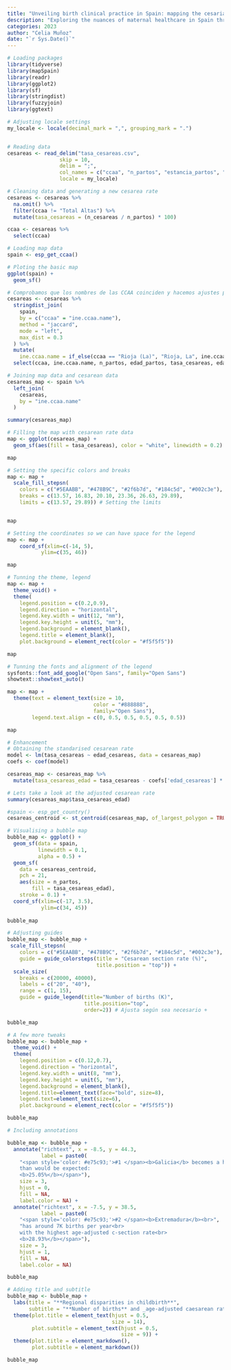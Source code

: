 ```yaml
---
title: "Unveiling birth clinical practice in Spain: mapping the cesarian sections and birth dynamics"
description: "Exploring the nuances of maternal healthcare in Spain through an augmented map, showcasing original cesarean section rates alongside additional insights such as total births per autonomous community and cesarean rates adjusted for the average maternal age."
categories: 2023
author: "Celia Muñoz"
date: "`r Sys.Date()`"
---
```


```r
# Loading packages
library(tidyverse)
library(mapSpain)
library(readr)
library(ggplot2)
library(sf)
library(stringdist)
library(fuzzyjoin)
library(ggtext)
```


```r
# Adjusting locale settings
my_locale <- locale(decimal_mark = ",", grouping_mark = ".")


# Reading data
cesareas <- read_delim("tasa_cesareas.csv", 
                 skip = 10, 
                 delim = ";",
                 col_names = c("ccaa", "n_partos", "estancia_partos", "edad_partos", "n_cesareas", "edad_cesareas", "estancia_cesareas", "tasa_cesareas"),
                 locale = my_locale)

# Cleaning data and generating a new cesarea rate
cesareas <- cesareas %>% 
  na.omit() %>% 
  filter(ccaa != "Total Altas") %>% 
  mutate(tasa_cesareas = (n_cesareas / n_partos) * 100)

ccaa <- cesareas %>% 
  select(ccaa)

```
```r
# Loading map data
spain <- esp_get_ccaa()

# Ploting the basic map
ggplot(spain) +
  geom_sf()
```



```r
# Comprobamos que los nombres de las CCAA coinciden y hacemos ajustes para mejorar el join
cesareas <- cesareas %>% 
  stringdist_join(
    spain,
    by = c("ccaa" = "ine.ccaa.name"),
    method = "jaccard",
    mode = "left",
    max_dist = 0.3
  ) %>% 
  mutate(
    ine.ccaa.name = if_else(ccaa == "Rioja (La)", "Rioja, La", ine.ccaa.name)) %>% 
  select(ccaa, ine.ccaa.name, n_partos, edad_partos, tasa_cesareas, edad_cesareas) # Keeping the main variables

# Joining map data and cesarean data
cesareas_map <- spain %>% 
  left_join(
    cesareas,
    by = "ine.ccaa.name"
  )  

summary(cesareas_map)
```


```r
# Filling the map with cesarean rate data
map <- ggplot(cesareas_map) +
  geom_sf(aes(fill = tasa_cesareas), color = "white", linewidth = 0.2)

map
```

```r
# Setting the specific colors and breaks
map <- map +
  scale_fill_stepsn(
    colors = c("#5EAABB", "#478B9C", "#2f6b7d", "#184c5d", "#002c3e"),
    breaks = c(13.57, 16.83, 20.10, 23.36, 26.63, 29.89),
    limits = c(13.57, 29.89)) # Setting the limits


map
```

```r
# Setting the coordinates so we can have space for the legend
map <- map +
    coord_sf(xlim=c(-14, 5),
           ylim=c(35, 46)) 

map
```


```r
# Tunning the theme, legend
map <- map +
  theme_void() +
  theme(
    legend.position = c(0.2,0.9),
    legend.direction = "horizontal",
    legend.key.width = unit(12, "mm"),
    legend.key.height = unit(5, "mm"),
    legend.background = element_blank(),
    legend.title = element_blank(),
    plot.background = element_rect(color = "#f5f5f5")) 

map
```

```r
# Tunning the fonts and alignment of the legend
sysfonts::font_add_google("Open Sans", family="Open Sans")
showtext::showtext_auto()

map <- map + 
  theme(text = element_text(size = 10, 
                            color = "#888888",
                            family="Open Sans"),
        legend.text.align = c(0, 0.5, 0.5, 0.5, 0.5, 0.5))

map
```
```r
# Enhancement
# Obtaining the standarised cesarean rate
model <- lm(tasa_cesareas ~ edad_cesareas, data = cesareas_map)
coefs <- coef(model)

cesareas_map <- cesareas_map %>% 
  mutate(tasa_cesareas_edad = tasa_cesareas - coefs['edad_cesareas'] * (edad_cesareas - mean(edad_cesareas)))

# Lets take a look at the adjusted cesarean rate
summary(cesareas_map$tasa_cesareas_edad)
```


```r
#spain <- esp_get_country()
cesareas_centroid <- st_centroid(cesareas_map, of_largest_polygon = TRUE)
```

```r
# Visualising a bubble map
bubble_map <- ggplot() +
  geom_sf(data = spain,
          linewidth = 0.1,
          alpha = 0.5) +
  geom_sf(
    data = cesareas_centroid,
    pch = 21,
    aes(size = n_partos, 
        fill = tasa_cesareas_edad),
    stroke = 0.1) +
  coord_sf(xlim=c(-17, 3.5),
           ylim=c(34, 45))
  
bubble_map
```



```r
# Adjusting guides
bubble_map <- bubble_map + 
 scale_fill_stepsn(
    colors = c("#5EAABB", "#478B9C", "#2f6b7d", "#184c5d", "#002c3e"),
    guide = guide_colorsteps(title = "Cesarean section rate (%)",
                             title.position = "top")) +
  scale_size(
    breaks = c(20000, 40000),
    labels = c("20", "40"),
    range = c(1, 15),
    guide = guide_legend(title="Number of births (K)", 
                         title.position="top",
                         order=2)) # Ajusta según sea necesario +

bubble_map
```

```r
# A few more tweaks 
bubble_map <- bubble_map + 
  theme_void() +
  theme(
    legend.position = c(0.12,0.7),
    legend.direction = "horizontal",
    legend.key.width = unit(8, "mm"),
    legend.key.height = unit(5, "mm"),
    legend.background = element_blank(),
    legend.title=element_text(face="bold", size=8),
    legend.text=element_text(size=6),
    plot.background = element_rect(color = "#f5f5f5"))  

bubble_map
```

```r
# Including annotations

bubble_map <- bubble_map +
  annotate("richtext", x = -8.5, y = 44.3, 
           label = paste0(
    "<span style='color: #e75c93;'>#1 </span><b>Galicia</b> becomes a higher rate<br>
    than would be expected:
    <b>25.05%</b></span>"),
    size = 3,
    hjust = 0,
    fill = NA,
    label.color = NA) +
  annotate("richtext", x = -7.5, y = 38.5, 
           label = paste0(
    "<span style='color: #e75c93;'>#2 </span><b>Extremadura</b><br>",
    "has around 7K births per year<br>
    with the highest age-adjusted c-section rate<br>
    <b>28.93%</b></span>"),
    size = 3,
    hjust = 1,
    fill = NA,
    label.color = NA)

bubble_map
```
 
```r
# Adding title and subtitle
bubble_map <- bubble_map + 
  labs(title = "**Regional disparities in childbirth**",
       subtitle = "**Number of births** and _age-adjusted caesarean rates_ across autonomous communities") +
  theme(plot.title = element_text(hjust = 0.5,
                                  size = 14),
        plot.subtitle = element_text(hjust = 0.5,
                                     size = 9)) +
  theme(plot.title = element_markdown(),
        plot.subtitle = element_markdown())

bubble_map
```


